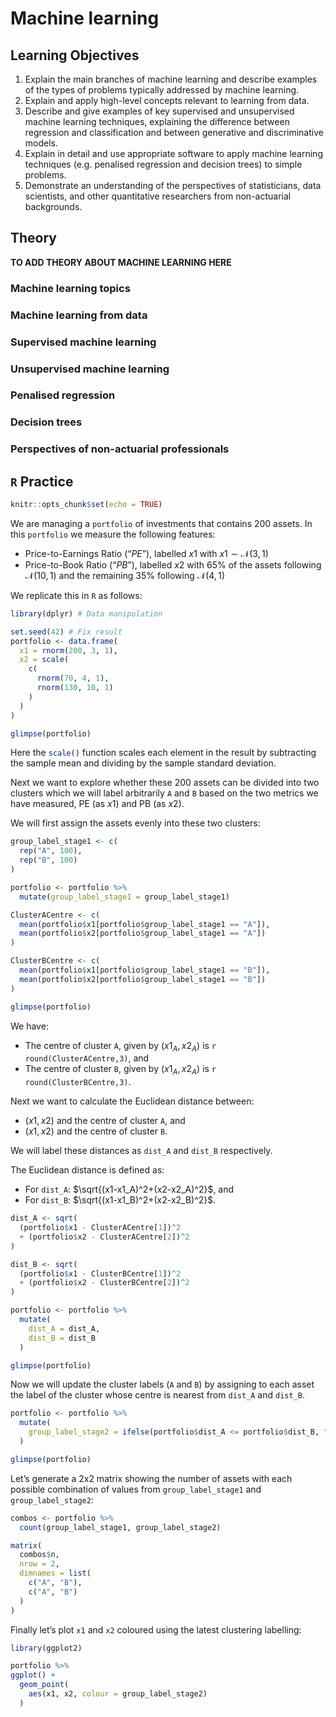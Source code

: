 # Machine learning

## Learning Objectives

1. Explain the main branches of machine learning and describe examples of the types of problems typically addressed by machine learning.
2. Explain and apply high-level concepts relevant to learning from data.
3. Describe and give examples of key supervised and unsupervised machine learning techniques, explaining the difference between regression and classification and between generative and discriminative models.
4. Explain in detail and use appropriate software to apply machine learning techniques (e.g. penalised regression and decision trees) to simple problems.
5. Demonstrate an understanding of the perspectives of statisticians, data scientists, and other quantitative researchers from non-actuarial backgrounds.

## Theory

**TO ADD THEORY ABOUT MACHINE LEARNING HERE**

### Machine learning topics

### Machine learning from data

### Supervised machine learning

### Unsupervised machine learning

### Penalised regression

### Decision trees

### Perspectives of non-actuarial professionals

## `R` Practice

```r
knitr::opts_chunk$set(echo = TRUE)
```

We are managing a `portfolio` of investments that contains 200 assets. In this `portfolio` we measure the following features:

* Price-to-Earnings Ratio ("_PE_"), labelled $x1$ with $x1 \sim \mathcal{N}(3,\,1)$
* Price-to-Book Ratio ("_PB_"), labelled $x2$ with 65% of the assets following $\mathcal{N}(10,\,1)$ and the remaining 35% following $\mathcal{N}(4,\,1)$

We replicate this in `R` as follows:

```r
library(dplyr) # Data manipulation

set.seed(42) # Fix result
portfolio <- data.frame(
  x1 = rnorm(200, 3, 1),
  x2 = scale(
    c(
      rnorm(70, 4, 1),
      rnorm(130, 10, 1)
    )
  )
)

glimpse(portfolio)
```

Here the `scale()`{.R} function scales each element in the result by subtracting the sample mean and dividing by the sample standard deviation.

Next we want to explore whether these 200 assets can be divided into two clusters which we will label arbitrarily `A` and `B` based on the two metrics we have measured, PE (as $x1$) and PB (as $x2$).

We will first assign the assets evenly into these two clusters:

```r
group_label_stage1 <- c(
  rep("A", 100),
  rep("B", 100)
)

portfolio <- portfolio %>% 
  mutate(group_label_stage1 = group_label_stage1)

ClusterACentre <- c(
  mean(portfolio$x1[portfolio$group_label_stage1 == "A"]),
  mean(portfolio$x2[portfolio$group_label_stage1 == "A"])
)

ClusterBCentre <- c(
  mean(portfolio$x1[portfolio$group_label_stage1 == "B"]),
  mean(portfolio$x2[portfolio$group_label_stage1 == "B"])
)

glimpse(portfolio)
```

We have:

* The centre of cluster `A`, given by $(x1_A,\, x2_A)$ is `r round(ClusterACentre,3)`, and
* The centre of cluster `B`, given by $(x1_A,\, x2_A)$ is `r round(ClusterBCentre,3)`.

Next we want to calculate the Euclidean distance between:

* $(x1, x2)$ and the centre of cluster `A`, and
* $(x1, x2)$ and the centre of cluster `B`.

We will label these distances as `dist_A` and `dist_B` respectively.

The Euclidean distance is defined as:

* For `dist_A`: $\sqrt{(x1-x1_A)^2+(x2-x2_A)^2}$, and
* For `dist_B`: $\sqrt{(x1-x1_B)^2+(x2-x2_B)^2}$.

```r
dist_A <- sqrt(
  (portfolio$x1 - ClusterACentre[1])^2 
  + (portfolio$x2 - ClusterACentre[2])^2 
)

dist_B <- sqrt(
  (portfolio$x1 - ClusterBCentre[1])^2 
  + (portfolio$x2 - ClusterBCentre[2])^2 
)

portfolio <- portfolio %>% 
  mutate(
    dist_A = dist_A,
    dist_B = dist_B
  )

glimpse(portfolio)
```

Now we will update the cluster labels (`A` and `B`) by assigning to each asset the label of the cluster  whose centre is nearest from `dist_A` and `dist_B`.

```r
portfolio <- portfolio %>% 
  mutate(
    group_label_stage2 = ifelse(portfolio$dist_A <= portfolio$dist_B, "A", "B")
  )

glimpse(portfolio)
```

Let's generate a 2x2 matrix showing the number of assets with each possible combination of values from `group_label_stage1` and `group_label_stage2`:

```r
combos <- portfolio %>% 
  count(group_label_stage1, group_label_stage2)

matrix(
  combos$n,
  nrow = 2,
  dimnames = list(
    c("A", "B"),
    c("A", "B")
  )
)
```

Finally let's plot `x1` and `x2` coloured using the latest clustering labelling:

```r
library(ggplot2)

portfolio %>% 
ggplot() +
  geom_point(
    aes(x1, x2, colour = group_label_stage2)
  )
```
